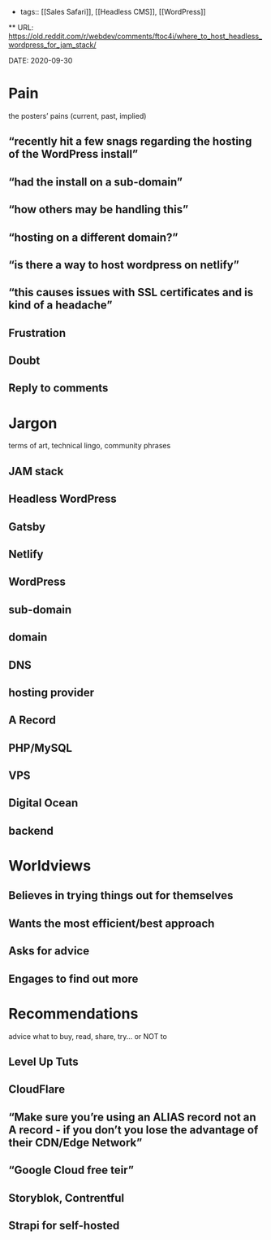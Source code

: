 - tags:: [[Sales Safari]], [[Headless CMS]], [[WordPress]]

\*\* URL: <https://old.reddit.com/r/webdev/comments/ftoc4i/where_to_host_headless_wordpress_for_jam_stack/>

DATE: 2020-09-30

# Pain

the posters&rsquo; pains (current, past, implied)

## &ldquo;recently hit a few snags regarding the hosting of the WordPress install&rdquo;

## &ldquo;had the install on a sub-domain&rdquo;

## &ldquo;how others may be handling this&rdquo;

## &ldquo;hosting on a different domain?&rdquo;

## &ldquo;is there a way to host wordpress on netlify&rdquo;

## &ldquo;this causes issues with SSL certificates and is kind of a headache&rdquo;

## Frustration

## Doubt

## Reply to comments

# Jargon

terms of art, technical lingo, community phrases

## JAM stack

## Headless WordPress

## Gatsby

## Netlify

## WordPress

## sub-domain

## domain

## DNS

## hosting provider

## A Record

## PHP/MySQL

## VPS

## Digital Ocean

## backend

# Worldviews

## Believes in trying things out for themselves

## Wants the most efficient/best approach

## Asks for advice

## Engages to find out more

# Recommendations

advice what to buy, read, share, try&#x2026; or NOT to

## Level Up Tuts

## CloudFlare

## &ldquo;Make sure you&rsquo;re using an ALIAS record not an A record - if you don&rsquo;t you lose the advantage of their CDN/Edge Network&rdquo;

## &ldquo;Google Cloud free teir&rdquo;

## Storyblok, Contrentful

## Strapi for self-hosted
